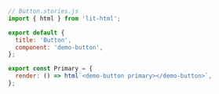 ```js
// Button.stories.js
import { html } from 'lit-html';

export default {
  title: 'Button',
  component: 'demo-button',
};

export const Primary = {
  render: () => html`<demo-button primary></demo-button>`,
};
```
